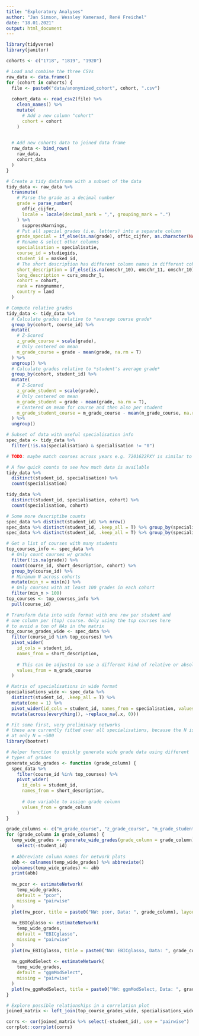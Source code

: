 ```yaml
---
title: "Exploratory Analyses"
author: "Jan Simson, Wessley Kameraad, René Freichel"
date: "18.01.2021"
output: html_document
---
```


```r
library(tidyverse)
library(janitor)

cohorts <- c("1718", "1819", "1920")

# Load and combine the three CSVs
raw_data <- data.frame()
for (cohort in cohorts) {
  file <- paste0("data/anonymized_cohort", cohort, ".csv")
  
  cohort_data <- read_csv2(file) %>%
    clean_names() %>% 
    mutate(
      # Add a new column "cohort"
      cohort = cohort
    )

  
  # Add new cohorts data to joined data frame
  raw_data <- bind_rows(
    raw_data,
    cohort_data
  )
}
```

```r
# Create a tidy dataframe with a subset of the data
tidy_data <- raw_data %>% 
  transmute(
    # Parse the grade as a decimal number
    grade = parse_number(
      offic_cijfer,
      locale = locale(decimal_mark = ",", grouping_mark = ".")
    ) %>%
      suppressWarnings,
    # Put all special grades (i.e. letters) into a separate column
    grade_special = if_else(is.na(grade), offic_cijfer, as.character(NA)),
    # Rename & select other columns
    specialisation = specialisatie,
    course_id = studiegids,
    student_id = masked_id,
    # The short description has different column names in different cohorts
    short_description = if_else(is.na(omschr_10), omschr_11, omschr_10),
    long_description = curs_omschr_l,
    cohort = cohort,
    rank = rangnummer,
    country = land
  )

# Compute relative grades
tidy_data <- tidy_data %>%
  # Calculate grades relative to *average course grade*
  group_by(cohort, course_id) %>% 
  mutate(
    # Z-Scored
    z_grade_course = scale(grade),
    # Only centered on mean
    m_grade_course = grade - mean(grade, na.rm = T)
  ) %>% 
  ungroup() %>% 
  # Calculate grades relative to *student's average grade*
  group_by(cohort, student_id) %>% 
  mutate(
    # Z-Scored
    z_grade_student = scale(grade),
    # Only centered on mean
    m_grade_student = grade - mean(grade, na.rm = T),
    # Centered on mean for course and then also per student
    m_grade_student_course = m_grade_course - mean(m_grade_course, na.rm = T)
  ) %>% 
  ungroup()

# Subset of data with useful specialisation info
spec_data <- tidy_data %>% 
  filter(!is.na(specialisation) & specialisation != "0")

# TODO: maybe match courses across years e.g. 7201622PXY is similar to 7201610PXY
```

```r
# A few quick counts to see how much data is available
tidy_data %>%
  distinct(student_id, specialisation) %>% 
  count(specialisation)

tidy_data %>%
  distinct(student_id, specialisation, cohort) %>% 
  count(specialisation, cohort)

# Some more descriptibe counts
spec_data %>% distinct(student_id) %>% nrow()
spec_data %>% distinct(student_id, .keep_all = T) %>% group_by(specialisation) %>% count()
spec_data %>% distinct(student_id, .keep_all = T) %>% group_by(specialisation, cohort) %>% count()
```

```r
# Get a list of courses with many students
top_courses_info <- spec_data %>%
  # Only count courses w/ grades
  filter(!is.na(grade)) %>% 
  count(course_id, short_description, cohort) %>% 
  group_by(course_id) %>% 
  # Minimum N across cohorts
  mutate(min_n = min(n)) %>% 
  # Only courses with at least 100 grades in each cohort
  filter(min_n > 100)
top_courses <- top_courses_info %>%
  pull(course_id)
```


```r
# Transform data into wide format with one row per student and
# one column per (top) course. Only using the top courses here
# to avoid a ton of NAs in the matrix
top_course_grades_wide <- spec_data %>%
  filter(course_id %in% top_courses) %>% 
  pivot_wider(
    id_cols = student_id,
    names_from = short_description,
    
    # This can be adjusted to use a different kind of relative or absolute grade
    values_from = m_grade_course
  )

# Matrix of specialisations in wide format
specialisations_wide <- spec_data %>% 
  distinct(student_id, .keep_all = T) %>% 
  mutate(one = 1) %>% 
  pivot_wider(id_cols = student_id, names_from = specialisation, values_from = one) %>% 
  mutate(across(everything(), ~replace_na(.x, 0)))
```

```r
# Fit some first, very preliminary networks
# these are currently fitted over all specialisations, because the N is so small
# at only N = ~500
library(bootnet)

# Helper function to quickly generate wide grade data using different
# types of grades
generate_wide_grades <- function (grade_column) {
  spec_data %>%
    filter(course_id %in% top_courses) %>% 
    pivot_wider(
      id_cols = student_id,
      names_from = short_description,
      
      # Use variable to assign grade column
      values_from = grade_column
    )
}

grade_columns <- c("m_grade_course", "z_grade_course", "m_grade_student", "z_grade_student", "m_grade_student_course")
for (grade_column in grade_columns) {
  temp_wide_grades <- generate_wide_grades(grade_column = grade_column) %>% 
    select(-student_id)
  
  # Abbreviate column names for network plots
  abb <- colnames(temp_wide_grades) %>% abbreviate()
  colnames(temp_wide_grades) <- abb
  print(abb)
  
  nw_pcor <- estimateNetwork(
    temp_wide_grades,
    default = "pcor",
    missing = "pairwise"
  )
  plot(nw_pcor, title = paste0("NW: pcor, Data: ", grade_column), layout = "circle")
  
  nw_EBICglasso <- estimateNetwork(
    temp_wide_grades,
    default = "EBICglasso",
    missing = "pairwise"
  )
  plot(nw_EBICglasso, title = paste0("NW: EBICglasso, Data: ", grade_column), layout = "circle")
  
  nw_ggmModSelect <- estimateNetwork(
    temp_wide_grades,
    default = "ggmModSelect",
    missing = "pairwise"
  )
  plot(nw_ggmModSelect, title = paste0("NW: ggmModSelect, Data: ", grade_column), layout = "circle")
}

```

```r
# Explore possible relationships in a correlation plot
joined_matrix <- left_join(top_course_grades_wide, specialisations_wide)

corrs <- cor(joined_matrix %>% select(-student_id), use = "pairwise")
corrplot::corrplot(corrs)
```
